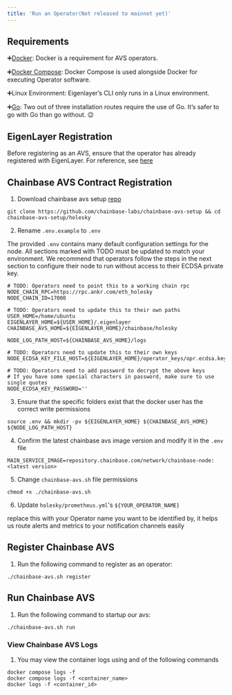 ```yaml
---
title: 'Run an Operator(Not released to mainnet yet)'
---
```


## Requirements

➕[Docker](https://docs.docker.com/get-docker/): Docker is a requirement for AVS operators.

➕[Docker Compose](https://docs.docker.com/compose/install/):  Docker Compose is used alongside Docker for executing Operator software. 

➕Linux Environment: Eigenlayer’s CLI only runs in a Linux environment.

➕[Go](https://go.dev/doc/install): Two out of three installation routes require the use of Go. It’s safer to go with Go than go without. 😉

## EigenLayer Registration

Before registering as an AVS, ensure that the operator has already registered with EigenLayer. 
For reference, see [here](https://docs.eigenlayer.xyz/eigenlayer/operator-guides/operator-installation)

## Chainbase AVS Contract Registration

1. Download chainbase avs setup [repo](https://github.com/chainbase-labs/chainbase-avs-setup)
```
git clone https://github.com/chainbase-labs/chainbase-avs-setup && cd chainbase-avs-setup/holesky
```

2. Rename `.env.example` to `.env`

The provided `.env` contains many default configuration settings for the node. All sections marked with TODO must be updated to match your environment. We recommend that operators follow the steps in the next section to configure their node to run without access to their ECDSA private key.

```
# TODO: Operators need to point this to a working chain rpc
NODE_CHAIN_RPC=https://rpc.ankr.com/eth_holesky
NODE_CHAIN_ID=17000

# TODO: Operators need to update this to their own paths
USER_HOME=/home/ubuntu
EIGENLAYER_HOME=${USER_HOME}/.eigenlayer
CHAINBASE_AVS_HOME=${EIGENLAYER_HOME}/chainbase/holesky

NODE_LOG_PATH_HOST=${CHAINBASE_AVS_HOME}/logs

# TODO: Operators need to update this to their own keys
NODE_ECDSA_KEY_FILE_HOST=${EIGENLAYER_HOME}/operator_keys/opr.ecdsa.key.json

# TODO: Operators need to add password to decrypt the above keys
# If you have some special characters in password, make sure to use single quotes
NODE_ECDSA_KEY_PASSWORD=''
```

3. Ensure that the specific folders exist that the docker user has the correct write permissions
```
source .env && mkdir -pv ${EIGENLAYER_HOME} ${CHAINBASE_AVS_HOME} ${NODE_LOG_PATH_HOST}
```

4. Confirm the latest chainbase avs image version and modify it in the `.env` file
```shell
MAIN_SERVICE_IMAGE=repository.chainbase.com/network/chainbase-node:<latest version>
```

5. Change `chainbase-avs.sh` file permissions
```shell
chmod +x ./chainbase-avs.sh
```

6. Update `holesky/prometheus.yml`'s `${YOUR_OPERATOR_NAME}`

replace this with your Operator name you want to be identified by, it helps us route alerts and metrics to your notification channels easily


## Register Chainbase AVS

1. Run the following command to register as an operator:

```shell
./chainbase-avs.sh register
``` 

## Run Chainbase AVS

1. Run the following command to startup our avs:

```shell
./chainbase-avs.sh run
```

### View Chainbase AVS Logs 

1. You may view the container logs using and of the following commands
```shell
docker compose logs -f
docker compose logs -f <container_name>
docker logs -f <container_id>
```
